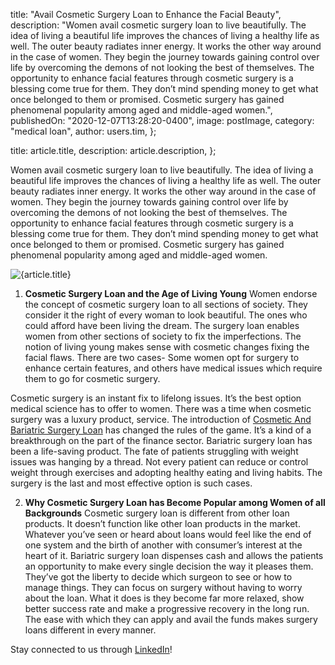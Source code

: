 
  title: "Avail Cosmetic Surgery Loan to Enhance the Facial Beauty",
  description:
    "Women avail cosmetic surgery loan to live beautifully. The idea of living a beautiful life improves the chances of living a healthy life as well. The outer beauty radiates inner energy. It works the other way around in the case of women. They begin the journey towards gaining control over life by overcoming the demons of not looking the best of themselves. The opportunity to enhance facial features through cosmetic surgery is a blessing come true for them. They don’t mind spending money to get what once belonged to them or promised. Cosmetic surgery has gained phenomenal popularity among aged and middle-aged women.",
  publishedOn: "2020-12-07T13:28:20-0400",
  image: postImage,
  category: "medical loan",
  author: users.tim,
};

  title: article.title,
  description: article.description,
};


Women avail cosmetic surgery loan to live beautifully. The idea of living a beautiful life improves the chances of living a healthy life as well. The outer beauty radiates inner energy. It works the other way around in the case of women. They begin the journey towards gaining control over life by overcoming the demons of not looking the best of themselves. The opportunity to enhance facial features through cosmetic surgery is a blessing come true for them. They don’t mind spending money to get what once belonged to them or promised. Cosmetic surgery has gained phenomenal popularity among aged and middle-aged women.

<Image src={postImage} alt={article.title} />

1. **Cosmetic Surgery Loan and the Age of Living Young**
   Women endorse the concept of cosmetic surgery loan to all sections of society. They consider it the right of every woman to look beautiful. The ones who could afford have been living the dream. The surgery loan enables women from other sections of society to fix the imperfections. The notion of living young makes sense with cosmetic changes fixing the facial flaws. There are two cases- Some women opt for surgery to enhance certain features, and others have medical issues which require them to go for cosmetic surgery.

Cosmetic surgery is an instant fix to lifelong issues. It’s the best option medical science has to offer to women. There was a time when cosmetic surgery was a luxury product, service. The introduction of [Cosmetic And Bariatric Surgery Loan](https://medical.tlc.com.au/bariatric-surgery/) has changed the rules of the game. It’s a kind of a breakthrough on the part of the finance sector. Bariatric surgery loan has been a life-saving product. The fate of patients struggling with weight issues was hanging by a thread. Not every patient can reduce or control weight through exercises and adopting healthy eating and living habits. The surgery is the last and most effective option is such cases.

2. **Why Cosmetic Surgery Loan has Become Popular among Women of all Backgrounds**
   Cosmetic surgery loan is different from other loan products. It doesn’t function like other loan products in the market. Whatever you’ve seen or heard about loans would feel like the end of one system and the birth of another with consumer’s interest at the heart of it. Bariatric surgery loan dispenses cash and allows the patients an opportunity to make every single decision the way it pleases them. They’ve got the liberty to decide which surgeon to see or how to manage things. They can focus on surgery without having to worry about the loan. What it does is they become far more relaxed, show better success rate and make a progressive recovery in the long run. The ease with which they can apply and avail the funds makes surgery loans different in every manner.

Stay connected to us through [LinkedIn](https://www.linkedin.com/company/tlc-total-lifestyle-credit/)!
